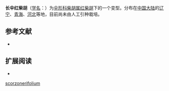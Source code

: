 {{NoteTA|G1=LS}}
{{Infraspeciesbox
| image = 
| image_caption = 
| status = 
| status_system = 
| genus = Bupleurum
| species link = 红柴胡
| species = scorzonerifolium
| name = 长伞红柴胡 
| forma = longiradiatum
| authority = Shan & Y. Li
| synonyms = 
|}}

'''长伞红柴胡'''（[[学名|学名]]：{{lang|la|'''''Bupleurum scorzonerifolium'' f. ''longiradiatum'''''}}）为[[伞形科|伞形科]][[柴胡属|柴胡属]][[红柴胡|红柴胡]]下的一个变型。分布在[[中国大陆|中国大陆]]的[[辽宁|辽宁]]、[[青海|青海]]、[[河北|河北]]等地，目前尚未由人工引种栽培。

== 参考文献 ==
{{refbegin}}
* {{CPNI| zh=长伞红柴胡 | id=014-20333 | binomial=Bupleurum scorzonerifolium | authority=Shan & Y. Li | form=longiradiatum | accessdate=2013-01-17}}
{{refend}}

== 扩展阅读 ==
{{refbegin}}
* {{wikispecies-inline|Bupleurum scorzonerifolium f. longiradiatum|长伞红柴胡}}
{{refend}}
{{Taxonbar|from=Q15230984}}

[[Category:柴胡属|scorzonerifolium]]


{{plant-stub}}
